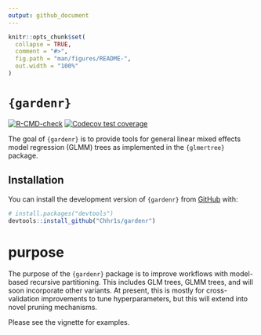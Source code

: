 ```yaml
---
output: github_document
---
```


<!-- README.md is generated from README.Rmd. Please edit that file -->

```r
knitr::opts_chunk$set(
  collapse = TRUE,
  comment = "#>",
  fig.path = "man/figures/README-",
  out.width = "100%"
)
```

# `{gardenr}`

<!-- badges: start -->
[![R-CMD-check](https://github.com/Chhr1s/gardenr/workflows/R-CMD-check/badge.svg)](https://github.com/Chhr1s/gardenr/actions)
[![Codecov test coverage](https://codecov.io/gh/Chhr1s/gardenr/branch/main/graph/badge.svg)](https://app.codecov.io/gh/Chhr1s/gardenr?branch=main)
<!-- badges: end -->

The goal of `{gardenr}` is to provide tools for general linear mixed effects model regression (GLMM) trees as implemented in the `{glmertree}` package.

## Installation

You can install the development version of `{gardenr}` from [GitHub](https://github.com/) with:

``` r
# install.packages("devtools")
devtools::install_github("Chhr1s/gardenr")
```

# purpose

The purpose of the `{gardenr}` package is to improve workflows with model-based recursive partitioning. This includes GLM trees, GLMM trees, and will soon incorporate other variants. At present, this is mostly for cross-validation improvements to tune hyperparameters, but this will extend into novel pruning mechanisms.

Please see the vignette for examples.
